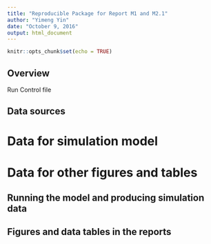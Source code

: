 ```yaml
---
title: "Reproducible Package for Report M1 and M2.1"
author: "Yimeng Yin"
date: "October 9, 2016"
output: html_document
---
```


```r
knitr::opts_chunk$set(echo = TRUE)
```

## Overview

Run Control file 


## Data sources 

# Data for simulation model

# Data for other figures and tables 



## Running the model and producing simulation data


## Figures and data tables in the reports


